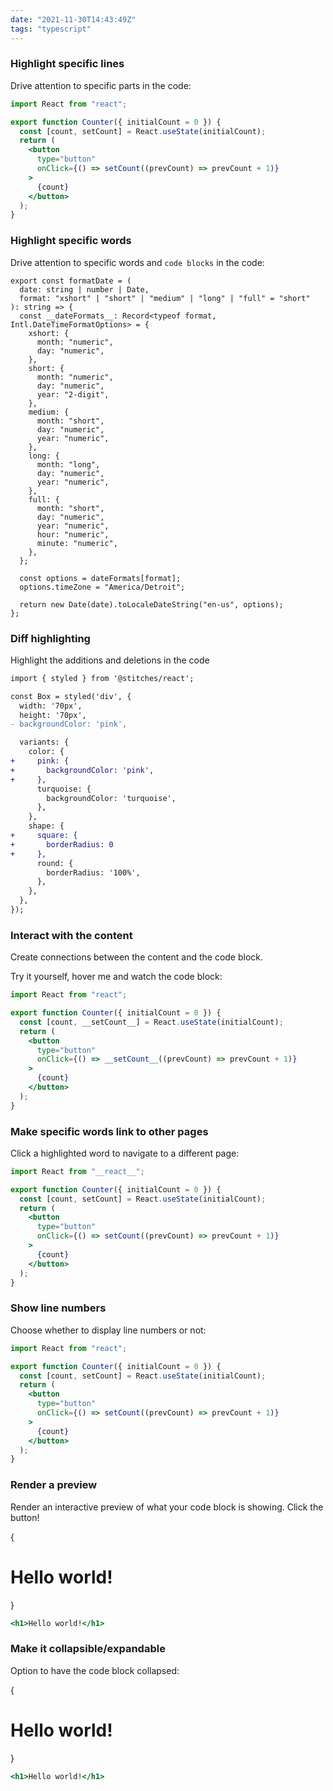 ```yaml
---
date: "2021-11-30T14:43:49Z"
tags: "typescript"
---
```


### Highlight specific lines

Drive attention to specific parts in the code:

```jsx lines=1,4
import React from "react";

export function Counter({ initialCount = 0 }) {
  const [count, setCount] = React.useState(initialCount);
  return (
    <button
      type="button"
      onClick={() => setCount((prevCount) => prevCount + 1)}
    >
      {count}
    </button>
  );
}
```

### Highlight specific words

Drive attention to specific words and `code blocks` in the code:

```tsx
export const formatDate = (
  date: string | number | Date,
  format: "xshort" | "short" | "medium" | "long" | "full" = "short"
): string => {
  const __dateFormats__: Record<typeof format, Intl.DateTimeFormatOptions> = {
    xshort: {
      month: "numeric",
      day: "numeric",
    },
    short: {
      month: "numeric",
      day: "numeric",
      year: "2-digit",
    },
    medium: {
      month: "short",
      day: "numeric",
      year: "numeric",
    },
    long: {
      month: "long",
      day: "numeric",
      year: "numeric",
    },
    full: {
      month: "short",
      day: "numeric",
      year: "numeric",
      hour: "numeric",
      minute: "numeric",
    },
  };

  const options = dateFormats[format];
  options.timeZone = "America/Detroit";

  return new Date(date).toLocaleDateString("en-us", options);
};
```

### Diff highlighting

Highlight the additions and deletions in the code

```diff
import { styled } from '@stitches/react';

const Box = styled('div', {
  width: '70px',
  height: '70px',
- backgroundColor: 'pink',

  variants: {
    color: {
+     pink: {
+       backgroundColor: 'pink',
+     },
      turquoise: {
        backgroundColor: 'turquoise',
      },
    },
    shape: {
+     square: {
+       borderRadius: 0
+     },
      round: {
        borderRadius: '100%',
      },
    },
  },
});
```

### Interact with the content

Create connections between the content and the code block.

Try it yourself, <H id="demo1" index="1,2">hover me</H> and watch the code
block:

```jsx id=demo1
import React from "react";

export function Counter({ initialCount = 0 }) {
  const [count, __setCount__] = React.useState(initialCount);
  return (
    <button
      type="button"
      onClick={() => __setCount__((prevCount) => prevCount + 1)}
    >
      {count}
    </button>
  );
}
```

### Make specific words link to other pages

Click a highlighted word to navigate to a different page:

<RegisterLink id="demo2" index="1" href="https://reactjs.org/" />

```jsx id=demo2
import React from "__react__";

export function Counter({ initialCount = 0 }) {
  const [count, setCount] = React.useState(initialCount);
  return (
    <button
      type="button"
      onClick={() => setCount((prevCount) => prevCount + 1)}
    >
      {count}
    </button>
  );
}
```

### Show line numbers

Choose whether to display line numbers or not:

```jsx showLineNumbers
import React from "react";

export function Counter({ initialCount = 0 }) {
  const [count, setCount] = React.useState(initialCount);
  return (
    <button
      type="button"
      onClick={() => setCount((prevCount) => prevCount + 1)}
    >
      {count}
    </button>
  );
}
```

### Render a preview

Render an interactive preview of what your code block is showing. Click the
button!

{

<Preview>
  <h1>Hello world!</h1>
</Preview>
}

```jsx
<h1>Hello world!</h1>
```

### Make it collapsible/expandable

Option to have the code block collapsed:

{

<Preview>
  <h1>Hello world!</h1>
</Preview>

}

```jsx collapsible
<h1>Hello world!</h1>
```
